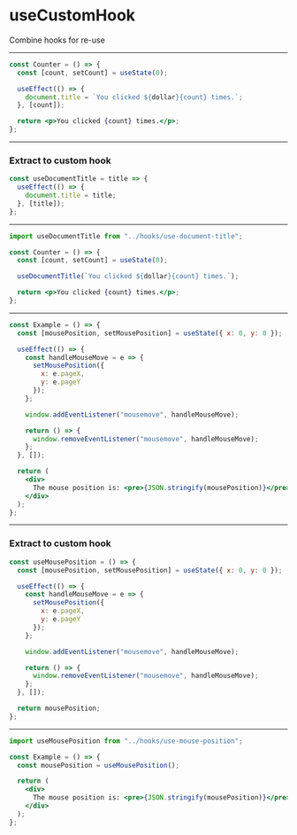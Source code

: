 

# useCustomHook

Combine hooks for re-use

---

```jsx smaller
const Counter = () => {
  const [count, setCount] = useState(0);

  useEffect(() => {
    document.title = `You clicked ${dollar}{count} times.`;
  }, [count]);

  return <p>You clicked {count} times.</p>;
};
```

---

### Extract to custom hook

```jsx smaller
const useDocumentTitle = title => {
  useEffect(() => {
    document.title = title;
  }, [title]);
};
```

---

```jsx smaller
import useDocumentTitle from "../hooks/use-document-title";

const Counter = () => {
  const [count, setCount] = useState(0);

  useDocumentTitle(`You clicked ${dollar}{count} times.`);

  return <p>You clicked {count} times.</p>;
};
```

---

```jsx smaller
const Example = () => {
  const [mousePosition, setMousePosition] = useState({ x: 0, y: 0 });

  useEffect(() => {
    const handleMouseMove = e => {
      setMousePosition({
        x: e.pageX,
        y: e.pageY
      });
    };

    window.addEventListener("mousemove", handleMouseMove);

    return () => {
      window.removeEventListener("mousemove", handleMouseMove);
    };
  }, []);

  return (
    <div>
      The mouse position is: <pre>{JSON.stringify(mousePosition)}</pre>
    </div>
  );
};
```

---

### Extract to custom hook

```jsx smaller
const useMousePosition = () => {
  const [mousePosition, setMousePosition] = useState({ x: 0, y: 0 });

  useEffect(() => {
    const handleMouseMove = e => {
      setMousePosition({
        x: e.pageX,
        y: e.pageY
      });
    };

    window.addEventListener("mousemove", handleMouseMove);

    return () => {
      window.removeEventListener("mousemove", handleMouseMove);
    };
  }, []);

  return mousePosition;
};
```

---

```jsx smaller
import useMousePosition from "../hooks/use-mouse-position";

const Example = () => {
  const mousePosition = useMousePosition();

  return (
    <div>
      The mouse position is: <pre>{JSON.stringify(mousePosition)}</pre>
    </div>
  );
};
```
